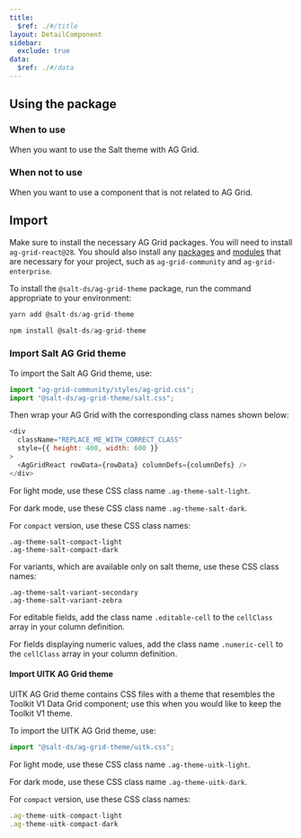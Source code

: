 ```yaml
---
title:
  $ref: ./#/title
layout: DetailComponent
sidebar:
  exclude: true
data:
  $ref: ./#/data
---
```


## Using the package

### When to use

When you want to use the Salt theme with AG Grid.

### When not to use

When you want to use a component that is not related to AG Grid.

## Import

Make sure to install the necessary AG Grid packages. You will need to install `ag-grid-react@28`. You should also install any [packages](https://www.ag-grid.com/react-data-grid/packages/) and [modules](https://www.ag-grid.com/react-data-grid/modules/) that are necessary for your project, such as `ag-grid-community` and `ag-grid-enterprise`.

To install the `@salt-ds/ag-grid-theme` package, run the command appropriate to your environment:

```js
yarn add @salt-ds/ag-grid-theme
```

```js
npm install @salt-ds/ag-grid-theme
```

### Import Salt AG Grid theme

To import the Salt AG Grid theme, use:

```js
import "ag-grid-community/styles/ag-grid.css";
import "@salt-ds/ag-grid-theme/salt.css";
```

Then wrap your AG Grid with the corresponding class names shown below:

```js
<div
  className="REPLACE_ME_WITH_CORRECT_CLASS"
  style={{ height: 400, width: 600 }}
>
  <AgGridReact rowData={rowData} columnDefs={columnDefs} />
</div>
```

For light mode, use these CSS class name `.ag-theme-salt-light`.

For dark mode, use these CSS class name `.ag-theme-salt-dark`.

For `compact` version, use these CSS class names:

```
.ag-theme-salt-compact-light
.ag-theme-salt-compact-dark
```

For variants, which are available only on salt theme, use these CSS class names:

```
.ag-theme-salt-variant-secondary
.ag-theme-salt-variant-zebra
```

For editable fields, add the class name `.editable-cell` to the `cellClass` array in your column definition.

For fields displaying numeric values, add the class name `.numeric-cell` to the `cellClass` array in your column definition.

#### Import UITK AG Grid theme

UITK AG Grid theme contains CSS files with a theme that resembles the Toolkit V1 Data Grid component; use this when you would like to keep the Toolkit V1 theme.

To import the UITK AG Grid theme, use:

```js
import "@salt-ds/ag-grid-theme/uitk.css";
```

For light mode, use these CSS class name `.ag-theme-uitk-light`.

For dark mode, use these CSS class name `.ag-theme-uitk-dark`.

For `compact` version, use these CSS class names:

```js
.ag-theme-uitk-compact-light
.ag-theme-uitk-compact-dark
```
